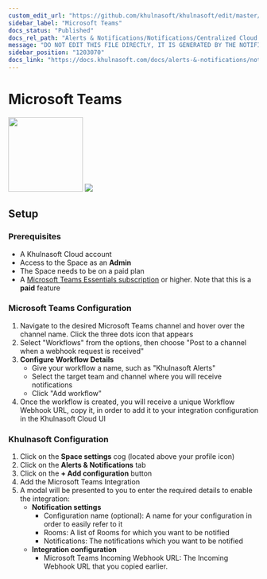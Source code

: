 ```yaml
---
custom_edit_url: "https://github.com/khulnasoft/khulnasoft/edit/master/integrations/cloud-notifications/metadata.yaml"
sidebar_label: "Microsoft Teams"
docs_status: "Published"
docs_rel_path: "Alerts & Notifications/Notifications/Centralized Cloud Notifications"
message: "DO NOT EDIT THIS FILE DIRECTLY, IT IS GENERATED BY THE NOTIFICATION'S metadata.yaml FILE"
sidebar_position: "1203070"
docs_link: "https://docs.khulnasoft.com/docs/alerts-&-notifications/notifications/centralized-cloud-notifications/microsoft-teams"
---
```



# Microsoft Teams

<img src="https://khulnasoft.com/img/teams.svg" width="150"/>

<img src="https://img.shields.io/badge/maintained%20by-Khulnasoft-%2300ab44" />

## Setup

### Prerequisites

- A Khulnasoft Cloud account
- Access to the Space as an **Admin**
- The Space needs to be on a paid plan
- A [Microsoft Teams Essentials subscription](https://www.microsoft.com/en-sg/microsoft-teams/essentials) or higher. Note that this is a **paid** feature

### Microsoft Teams Configuration

1. Navigate to the desired Microsoft Teams channel and hover over the channel name. Click the three dots icon that appears
2. Select "Workflows" from the options, then choose "Post to a channel when a webhook request is received"
3. **Configure Workflow Details**
    - Give your workflow a name, such as "Khulnasoft Alerts"
    - Select the target team and channel where you will receive notifications
    - Click "Add workflow"
4. Once the workflow is created, you will receive a unique Workflow Webhook URL, copy it, in order to add it to your integration configuration in the Khulnasoft Cloud UI

### Khulnasoft Configuration

1. Click on the **Space settings** cog (located above your profile icon)
2. Click on the **Alerts & Notifications** tab
3. Click on the **+ Add configuration** button
4. Add the Microsoft Teams Integration
5. A modal will be presented to you to enter the required details to enable the integration:
    - **Notification settings**
      - Configuration name (optional): A name for your configuration in order to easily refer to it
      - Rooms: A list of Rooms for which you want to be notified
      - Notifications: The notifications which you want to be notified
    - **Integration configuration**
      - Microsoft Teams Incoming Webhook URL: The Incoming Webhook URL that you copied earlier.


